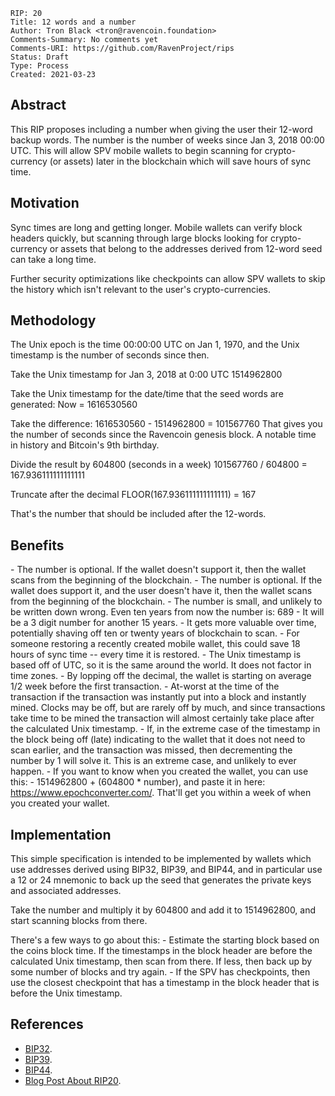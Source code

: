 <pre>
RIP: 20
Title: 12 words and a number
Author: Tron Black <tron@ravencoin.foundation>
Comments-Summary: No comments yet
Comments-URI: https://github.com/RavenProject/rips
Status: Draft
Type: Process
Created: 2021-03-23
</pre>

==Abstract==

This RIP proposes including a number when giving the user their 12-word backup words. The number is the number of weeks since Jan 3, 2018 00:00 UTC.  This will allow SPV mobile wallets to begin scanning for crypto-currency (or assets) later in the blockchain which will save hours of sync time.

==Motivation==

Sync times are long and getting longer.  Mobile wallets can verify block headers quickly, but scanning through large blocks looking for crypto-currency or assets that belong to the addresses derived from 12-word seed can take a long time.

Further security optimizations like checkpoints can allow SPV wallets to skip the history which isn't relevant to the user's crypto-currencies.

==Methodology==
The Unix epoch is the time 00:00:00 UTC on Jan 1, 1970, and the Unix timestamp is the number of seconds since then.

Take the Unix timestamp for Jan 3, 2018 at 0:00 UTC
1514962800

Take the Unix timestamp for the date/time that the seed words are generated:
Now = 1616530560

Take the difference:
1616530560 - 1514962800 = 101567760
That gives you the number of seconds since the Ravencoin genesis block.  A notable time in history and Bitcoin's 9th birthday.

Divide the result by 604800 (seconds in a week)
101567760 / 604800 = 167.936111111111111

Truncate after the decimal
FLOOR(167.936111111111111) = 167

That's the number that should be included after the 12-words.

==Benefits==
- The number is optional.  If the wallet doesn't support it, then the wallet scans from the beginning of the blockchain. 
- The number is optional.  If the wallet does support it, and the user doesn't have it, then the wallet scans from the beginning of the blockchain. 
- The number is small, and unlikely to be written down wrong.  Even ten years from now the number is: 689 
- It will be a 3 digit number for another 15 years. 
- It gets more valuable over time, potentially shaving off ten or twenty years of blockchain to scan. 
- For someone restoring a recently created mobile wallet, this could save 18 hours of sync time -- every time it is restored. 
- The Unix timestamp is based off of UTC, so it is the same around the world.  It does not factor in time zones. 
- By lopping off the decimal, the wallet is starting on average 1/2 week before the first transaction.    
- At-worst at the time of the transaction if the transaction was instantly put into a block and instantly mined.  Clocks may be off, but are rarely off by much, and since transactions take time to be mined the transaction will almost certainly take place after the calculated Unix timestamp. 
- If, in the extreme case of the timestamp in the block being off (late) indicating to the wallet that it does not need to scan earlier, and the transaction was missed, then decrementing the number by 1 will solve it.  This is an extreme case, and unlikely to ever happen. 
- If you want to know when you created the wallet, you can use this: 
- 1514962800 + (604800 * number),  and paste it in here: https://www.epochconverter.com/. That'll get you within a week of when you created your wallet. 


==Implementation==

This simple specification is intended to be implemented by wallets which use addresses derived using BIP32, BIP39, and BIP44, and in particular use a 12 or 24 mnemonic to back up the seed that generates the private keys and associated addresses. 

Take the number and multiply it by 604800 and add it to 1514962800, and start scanning blocks from there.

There's a few ways to go about this:
- Estimate the starting block based on the coins block time.  If the timestamps in the block header are before the calculated Unix timestamp, then scan from there.  If less, then back up by some number of blocks and try again.
- If the SPV has checkpoints, then use the closest checkpoint that has a timestamp in the block header that is before the Unix timestamp.

==References==
* [https://github.com/bitcoin/bips/blob/master/bip-0032.mediawiki BIP32].
* [https://github.com/bitcoin/bips/blob/master/bip-0039.mediawiki BIP39].
* [https://github.com/bitcoin/bips/blob/master/bip-0044.mediawiki BIP44].
* [https://blog.ravencoin.email/post/12-words-and-a-number Blog Post About RIP20].


